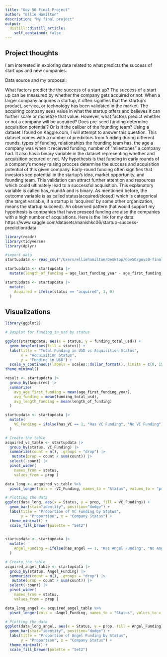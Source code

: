 ```yaml
---
title: "Gov 50 Final Project"
author: "Ellie Hamilton"
description: "My final project"
output:
  distill::distill_article:
    self_contained: false
---
```




## Project thoughts

I am interested in exploring data related to what predicts the success of start ups and new companies. 

Data source and my proposal: 

What factors predict the the success of a start up? The success of a start up can be measured by whether the company gets acquired or not. When a larger company acquires a startup, it often signifies that the startup's product, service, or technology has been validated in the market. The acquiring company sees value in what the startup offers and believes it can further scale or monetize that value. However, what factors predict whether or not a company will be acquired? Does pre-seed funding determine acquisition potential? Or is it the caliber of the founding team? Using a dataset I found on Kaggle.com, I will attempt to answer this question. This dataset comes with a number of predictors from funding during different rounds, types of funding, relationships the founding team has, the age a company was when it recieved funding, number of "milestones" a company had. It also has a binary variable in the dataset representing whether and acquisition occured or not. My hypothesis is that funding in early rounds of a company's money raising procces determine the success and acquisition potential of this given company. Early-round funding often signifies that investors see potential in the startup's idea, market opportunity, and founding team. This validation can attract further attention and resources which could ultimately lead to a successful acquisition. This explanatory variable is called  has_roundA and is binary. As mentioned before, the outcome variable is as called status(acquired/closed) which is categorical (the target variable, if a startup is ‘acquired’ by some other organization, means the startup succeed). An observed pattern that would support my hypothesis is companies that have preseed funding are also the companies with a high number of acquisitions. Here is the link for my data: https://www.kaggle.com/datasets/manishkc06/startup-success-prediction/data 

```r
library(readr)
library(tidyverse)
library(dplyr)

#import data
startupdata <- read_csv("/Users/elliehamilton/Desktop/Gov50/gov50-final-project/startupdata.csv")

```

```r

startupdata <- startupdata |>
  mutate(length_of_funding = age_last_funding_year - age_first_funding_year)

```
```r
startupdata <- startupdata |>
  mutate(
    Acquired = ifelse(status == "acquired", 1, 0)
  )

```


## Visualizations 
```r
library(ggplot2)

# Boxplot for funding_in_usd by status

ggplot(startupdata, aes(x = status, y = funding_total_usd)) +
  geom_boxplot(aes(fill = status)) +
  labs(title = "Total Funding in USD vs Acquisition Status",
       x = "Acquisition Status",
       y = "Funding in USD") +
  scale_y_continuous(labels = scales::dollar_format(), limits = c(0, 150000000)) +
theme_minimal()
```
```r

result <- startupdata |>
  group_by(Acquired) |>
  summarize(
    avg_age_first_funding = mean(age_first_funding_year),
    avg_funding = mean(funding_total_usd),
    avg_length_funding = mean(length_of_funding)
  )

```


```r

startupdata <- startupdata |>
  mutate(
    VC_Funding = ifelse(has_VC == 1, "Has VC Funding", "No VC Funding")
  )

# Create the table
acquired_vc_table <- startupdata |>
  group_by(status, VC_Funding) |>
  summarize(count = n(), .groups = "drop") |>
   mutate(prop = count / sum(count)) |>
  select(-count) |>
  pivot_wider(
    names_from = status,
    values_from = prop )

```

```r

data_long <- acquired_vc_table %>%
  pivot_longer(cols = -VC_Funding, names_to = "Status", values_to = "prop")

# Plotting the data
ggplot(data_long, aes(x = Status, y = prop, fill = VC_Funding)) +
  geom_bar(stat="identity", position="dodge") +
  labs(title = "Proportion of VC Funding by Status",
       y = "Proportion", x = "Company Status") +
  theme_minimal() +
  scale_fill_brewer(palette = "Set2") 
 
```
```r
startupdata <- startupdata |>
  mutate(
    Angel_Funding = ifelse(has_angel == 1, "Has Angel Funding", "No Angel Funding")
  )

# Create the table
acquired_angel_table <- startupdata |>
  group_by(status, Angel_Funding) |>
  summarize(count = n(), .groups = "drop") |>
   mutate(prop = count / sum(count)) |>
  select(-count) |>
  pivot_wider(
    names_from = status,
    values_from = prop )
```

```r
data_long_angel <- acquired_angel_table %>%
  pivot_longer(cols = -Angel_Funding, names_to = "Status", values_to = "prop")

# Plotting the data
ggplot(data_long_angel, aes(x = Status, y = prop, fill = Angel_Funding)) +
  geom_bar(stat="identity", position="dodge") +
  labs(title = "Proportion of Angel Funding by Status",
       y = "Proportion", x = "Company Status") +
  theme_minimal() +
  scale_fill_brewer(palette = "Set2") 
```

